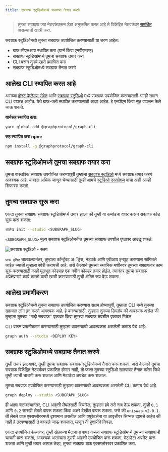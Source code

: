 ```yaml
---
title: सबग्राफ स्टुडिओमध्ये सबग्राफ तैनात करणे
---
```


> तुमचा सबग्राफ ज्या नेटवर्कवरून डेटा अनुक्रमित करत आहे ते विकेंद्रित नेटवर्कवर [समर्थित](/developing/supported-chains) असल्याची खात्री करा.

सबग्राफ स्टुडिओमध्ये तुमचा सबग्राफ उपयोजित करण्यासाठी या चरण आहेत:

- ग्राफ सीएलआय स्थापित करा (यार्न किंवा एनपीएमसह)
- सबग्राफ स्टुडिओमध्ये तुमचा सबग्राफ तयार करा
- CLI वरून तुमचे खाते प्रमाणित करा
- सबग्राफ स्टुडिओमध्ये सबग्राफ तैनात करणे

## आलेख CLI स्थापित करत आहे

आमच्या [होस्ट केलेल्या सेवेत](https://thegraph.com/hosted-service/) आणि [सबग्राफ स्टुडिओ](https://thegraph.com/studio/) मध्ये सबग्राफ उपयोजित करण्यासाठी आम्ही समान CLI वापरत आहोत. येथे ग्राफ-क्ली स्थापित करण्यासाठी आज्ञा आहेत. हे एनपीएम किंवा सूत वापरून केले जाऊ शकते.

**यार्नसह स्थापित करा:**

```bash
yarn global add @graphprotocol/graph-cli
```

**सह स्थापित करा npm:**

```bash
npm install -g @graphprotocol/graph-cli
```

## सबग्राफ स्टुडिओमध्ये तुमचा सबग्राफ तयार करा

तुमचा वास्तविक सबग्राफ उपयोजित करण्यापूर्वी तुम्हाला [सबग्राफ स्टुडिओ](https://thegraph.com/studio/) मध्ये सबग्राफ तयार करणे आवश्यक आहे. याबद्दल अधिक जाणून घेण्यासाठी तुम्ही आमचे [स्टुडिओ दस्तऐवज](/deploying/subgraph-studio) वाचा अशी आम्ही शिफारस करतो.

## तुमचा सबग्राफ सुरू करा

एकदा तुमचा सबग्राफ सबग्राफ स्टुडिओमध्ये तयार झाला की तुम्ही या कमांडचा वापर करून सबग्राफ कोड सुरू करू शकता:

```bash
आलेख init --studio <SUBGRAPH_SLUG>
```

`<SUBGRAPH_SLUG>` मूल्य सबग्राफ स्टुडिओमधील तुमच्या सबग्राफ तपशील पृष्ठावर आढळू शकते:

![सबग्राफ स्टुडिओ - स्लग](/img/doc-subgraph-slug.png)

`ग्राफ इनिट` चालवल्यानंतर, तुम्हाला कॉन्ट्रॅक्ट अॅड्रेस, नेटवर्क आणि एबीआय इनपुट करण्यास सांगितले जाईल ज्याची तुम्हाला क्वेरी करायची आहे. असे केल्याने तुमच्या स्थानिक मशीनवर तुमच्या सबग्राफवर काम सुरू करण्यासाठी काही मूलभूत कोडसह एक नवीन फोल्डर तयार होईल. त्यानंतर तुमचा सबग्राफ अपेक्षेप्रमाणे कार्य करतो याची खात्री करण्यासाठी तुम्ही अंतिम रूप देऊ शकता.

## आलेख प्रमाणीकरण

सबग्राफ स्टुडिओमध्ये तुमचा सबग्राफ उपयोजित करण्यास सक्षम होण्यापूर्वी, तुम्हाला CLI मध्ये तुमच्या खात्यात लॉग इन करणे आवश्यक आहे. हे करण्‍यासाठी, तुम्‍हाला तुमच्‍या डिप्लॉय की आवश्‍यक असेल जी तुम्‍हाला तुमच्‍या "माझे सबग्राफ" पृष्‍ठावर किंवा तुमच्‍या सबग्राफ तपशील पृष्‍ठावर मिळेल.

CLI वरून प्रमाणीकरण करण्यासाठी तुम्हाला वापरण्याची आवश्यकता असलेली कमांड येथे आहे:

```bash
graph auth --studio <DEPLOY KEY>
```

## सबग्राफ स्टुडिओमध्ये सबग्राफ तैनात करणे

तुम्ही तयार झाल्यावर, तुम्ही तुमचा सबग्राफ सबग्राफ स्टुडिओमध्ये तैनात करू शकता. असे केल्याने तुमचा सबग्राफ विकेंद्रित नेटवर्कवर प्रकाशित होणार नाही, तो फक्त तुमच्या स्टुडिओ खात्यावर तैनात करेल जिथे तुम्ही त्याची चाचणी करू शकाल आणि मेटाडेटा अपडेट करू शकाल.

तुमचा सबग्राफ उपयोजित करण्यासाठी तुम्हाला वापरण्याची आवश्यकता असलेली CLI कमांड येथे आहे.

```bash
graph deploy --studio <SUBGRAPH_SLUG>
```

ही आज्ञा चालवल्यानंतर, CLI आवृत्ती लेबलसाठी विचारेल, तुम्हाला हवे तसे नाव देऊ शकता, तुम्ही `0.1` आणि `0.2` सारखी लेबले वापरू शकता किंवा अक्षरे देखील वापरू शकता. जसे की `uniswap-v2-0.1`. ती लेबले ग्राफ एक्सप्लोररमध्ये दृश्यमान असतील आणि क्युरेटर्सना या आवृत्तीवर सिग्नल द्यायचे आहेत की नाही हे ठरवण्यासाठी ते वापरले जाऊ शकतात, म्हणून ती हुशारीने निवडा.

एकदा उपयोजित केल्यावर, तुम्ही खेळाच्या मैदानाचा वापर करून सबग्राफ स्टुडिओमध्ये तुमच्या सबग्राफची चाचणी करू शकता, आवश्यक असल्यास दुसरी आवृत्ती उपयोजित करू शकता, मेटाडेटा अपडेट करू शकता आणि तुम्ही तयार असाल तेव्हा, तुमचा सबग्राफ ग्राफ एक्सप्लोररवर प्रकाशित करा.
